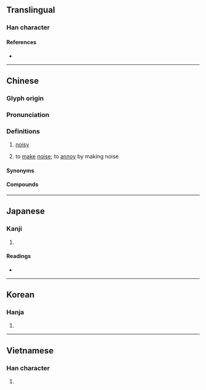 {{character info}}
==Translingual==

===Han character===
{{Han char|rn=30|rad=口|as=11|sn=14|four=64067|canj=RTWA|ids=⿰口曹}}

====References====
* {{Han ref|kx=0205.060|dkj=04175|dj=0427.240|hdz=10674.090|uh=5608|ud=22024|bh=B9CB|bd=47563}}

----

==Chinese==
{{zh-forms}}

===Glyph origin===
{{Han etym}}
{{Han compound|口|曹|ls=psc|c1=s|c2=p|t1=mouth|}}

===Pronunciation===
{{zh-pron
|m=cáo
|c=cou4
|mn=chhāu/chô
|mc=y
|oc=y
|cat=
}}

===Definitions===
{{zh-hanzi}}

# [[noisy]]
#: {{zh-x|嘈 死人|annoyingly '''noisy'''|C}}
# {{lb|zh|Cantonese}} to [[make]] [[noise]]; to [[annoy]] by making noise

====Synonyms====
{{zh-dial|吵}}

====Compounds====
{{zh-der|亂嘈嘈|勞嘈|吵嘈|嗷嘈|嘈亂|嘈人|嘈吵|嘈嘈|嘈嚷|嘈聒|嘈雜|胡嘈|嚌嘈|嘈喧巴閉|鬼殺咁嘈|嚌嚌嘈嘈|嘈囋|嘈囐|嘈啐|啾嘈|嘈交}}

----

==Japanese==

===Kanji===
{{ja-kanji|grade=|rs=口11}}

# {{rfdef|ja|sort=口11}}

====Readings====
* {{ja-readings|on=さう,そう,せう,ぜう|kun=かまびすし.い}}

----

==Korean==

===Hanja===
{{ko-hanja|조}}

# {{rfdef|ko|sort=口11}}

----

==Vietnamese==

===Han character===
{{vi-readings|reading=tào|rs=口11}}

# {{rfdef|vi|sort=口11}}